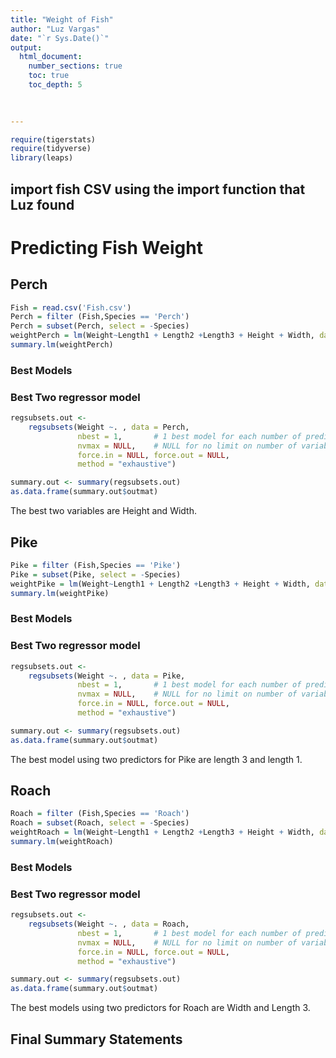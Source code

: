 ```yaml
---
title: "Weight of Fish"
author: "Luz Vargas"
date: "`r Sys.Date()`"  
output: 
  html_document:
    number_sections: true
    toc: true
    toc_depth: 5

 
    
---
```



```r
require(tigerstats)
require(tidyverse)
library(leaps)
```


## import fish CSV using the import function that Luz found

# Predicting Fish Weight


## Perch
```r
Fish = read.csv('Fish.csv')
Perch = filter (Fish,Species == 'Perch')
Perch = subset(Perch, select = -Species)
weightPerch = lm(Weight~Length1 + Length2 +Length3 + Height + Width, data = Perch)  
summary.lm(weightPerch)  
```

### Best Models


### Best Two regressor model



```r
regsubsets.out <-
    regsubsets(Weight ~. , data = Perch,
               nbest = 1,       # 1 best model for each number of predictors
               nvmax = NULL,    # NULL for no limit on number of variables
               force.in = NULL, force.out = NULL,
               method = "exhaustive")

summary.out <- summary(regsubsets.out)
as.data.frame(summary.out$outmat)
```

The best two variables are Height and Width.


## Pike


```r

Pike = filter (Fish,Species == 'Pike')
Pike = subset(Pike, select = -Species)
weightPike = lm(Weight~Length1 + Length2 +Length3 + Height + Width, data = Pike)  
summary.lm(weightPike)  
```



### Best Models

### Best Two regressor model


```r
regsubsets.out <-
    regsubsets(Weight ~. , data = Pike,
               nbest = 1,       # 1 best model for each number of predictors
               nvmax = NULL,    # NULL for no limit on number of variables
               force.in = NULL, force.out = NULL,
               method = "exhaustive")

summary.out <- summary(regsubsets.out)
as.data.frame(summary.out$outmat)
```

The best model using two predictors for Pike are length 3 and length 1.

## Roach


```r

Roach = filter (Fish,Species == 'Roach')
Roach = subset(Roach, select = -Species)
weightRoach = lm(Weight~Length1 + Length2 +Length3 + Height + Width, data = Roach)  
summary.lm(weightRoach)  
```


### Best Models

### Best Two regressor model


```r
regsubsets.out <-
    regsubsets(Weight ~. , data = Roach,
               nbest = 1,       # 1 best model for each number of predictors
               nvmax = NULL,    # NULL for no limit on number of variables
               force.in = NULL, force.out = NULL,
               method = "exhaustive")

summary.out <- summary(regsubsets.out)
as.data.frame(summary.out$outmat)
```

The best models using two predictors for Roach are Width and Length 3.

## Final Summary Statements